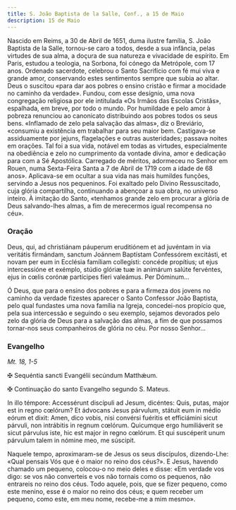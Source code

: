 ```yaml
---
title: S. João Baptista de la Salle, Conf., a 15 de Maio
description: 15 de Maio
---
```


<aside>
Nascido em Reims, a 30 de Abril de 1651, duma ilustre família, S. João Baptista de la Salle, tornou-se caro a todos, desde a sua infância, pelas virtudes de sua alma, a doçura de sua natureza e vivacidade de espírito. Em Paris, estudou a teologia, na Sorbona, foi cónego da Metrópole, com 17 anos. Ordenado sacerdote, celebrou o Santo Sacrifício com fé mui viva e grande amor, conservando estes sentimentos sempre que subia ao altar. Deus o suscitou «para dar aos pobres o ensino cristão e firmar a mocidade no caminho da verdade». Fundou, com esse desígnio, uma nova congregação religiosa por ele intitulada «Os Irmãos das Escolas Cristãs», espalhada, em breve, por todo o mundo. Por humildade e pelo amor à pobreza renunciou ao canonicato distribuindo aos pobres todos os seus bens. «Inflamado de zelo pela salvação das almas», diz o Breviário, «consumiu a existência em trabalhar para seu maior bem. Castigava-se assiduamente por jejuns, flagelações e outras austeridades; passava noites em orações. Tal foi a sua vida, notável em todas as virtudes, especialmente na obediência e zelo no cumprimento da vontade divina, amor e dedicação para com a Sé Apostólica. Carregado de méritos, adormeceu no Senhor em Rouen, numa Sexta-Feira Santa a 7 de Abril de 1719 com a idade de 68 anos». Aplicava-se em ocultar a sua vida nas mais humildes funções, servindo a Jesus nos pequeninos. Foi exaltado pelo Divino Ressuscitado, cuja glória compartilha, continuando a abençoar a sua obra, no universo inteiro. À imitação do Santo, «tenhamos grande zelo em procurar a glória de Deus salvando-lhes almas, a fim de merecermos igual recompensa no céu».
</aside>

### Oração

<div class="side-by-side not-content">

Deus, qui, ad christiánam páuperum eruditiónem et ad juvéntam in via veritátis firmándam, sanctum Joánnem Baptístam Confessórem excitásti, et novam per eum in Ecclésia famíliam collegísti: concéde propítius; ut ejus intercessióne et exémplo, stúdio glóriæ tuæ in animárum salúte fervéntes, ejus in cœlis corónæ partícipes fíeri valeámus. Per Dóminum...

Ó Deus, que para o ensino dos pobres e para a firmeza dos jovens no caminho da verdade fizestes aparecer o Santo Confessor João Baptista, pelo qual fundastes uma nova família na Igreja, concedei-nos propício que, pela sua intercessão e seguindo o seu exemplo, sejamos devorados pelo zelo da glória de Deus para a salvação das almas, a fim de que possamos tornar-nos seus companheiros de glória no céu. Por nosso Senhor...

</div>

### Evangelho

<em>Mt. 18, 1-5</em>

<div class="side-by-side not-content">

<span class="cross text-red-500">✠</span> Sequéntia sancti Evangélii secúndum Matthǽum.

<span class="cross text-red-500">✠</span> Continuação do santo Evangelho segundo S. Mateus.

In illo témpore: Accessérunt discípuli ad Jesum, dicéntes: Quis, putas, major est in regno cœlórum? Et ádvocans Jesus párvulum, státuit eum in médio eórum et dixit: Amen, dico vobis, nisi convérsi fuéritis et efficiámini sicut párvuli, non intrábitis in regnum cœlórum. Quicumque ergo humiliáverit se sicut párvulus iste, hic est major in regno cœlórum. Et qui suscéperit unum párvulum talem in nómine meo, me súscipit.

Naquele tempo, aproximaram-se de Jesus os seus discípulos, dizendo-Lhe: «Qual pensais Vós que é o maior no reino dos céus?». E Jesus, havendo chamado um pequeno, colocou-o no meio deles e disse: «Em verdade vos digo: se vos não converteis e vos não tornais como os pequenos, não entrareis no reino dos céus. Todo aquele, pois, que se fizer pequeno, como este menino, esse é o maior no reino dos céus; e quem receber um pequeno, como este, em meu nome, recebe-me a mim mesmo».

</div>
